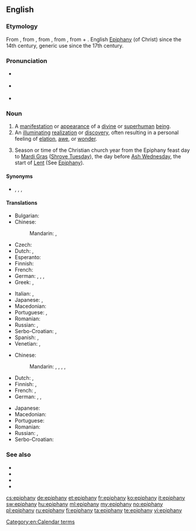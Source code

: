 {{was wotd|2008|March|22}}
{{also|Epiphany}}
==English==

===Etymology===
From {{etyl|fro|en}} {{m|fro|epyphanie}}, from {{etyl|LL.|en}} {{m|la|epiphania}}, from {{etyl|grc|en}} {{m|grc|ἐπιφάνεια||manifestation, striking appearance}}, from {{m|grc|ἐπιφαίνω||I appear, display}}, from {{m|grc|ἐπί||upon}} + {{m|grc|φαίνω||I shine, appear}}. English [[Epiphany]] (of Christ) since the 14th century, generic use since the 17th century.

===Pronunciation===
* {{a|RP}} {{IPA|/ɪˈpɪf.ə.ni/|/ɛˈpɪf.ə.ni/|lang=en}}
* {{a|US}} {{IPA|/ɪˈpɪf.ə.ni/|/ɨˈpɪf.ə.ni/|lang=en}}
* {{audio|en-us-epiphany.ogg|Audio (US)|lang=en}}

===Noun===
{{en-noun|epiphanies}}

# A [[manifestation]] or [[appearance]] of a [[divine]] or [[superhuman]] [[being]].
# An [[illuminating]] [[realization]] or [[discovery]], often resulting in a personal feeling of [[elation]], [[awe]], or [[wonder]].
# {{label|en|Christianity}} Season or time of the Christian church year from the Epiphany feast day to [[Mardi Gras]] ([[Shrove Tuesday]]), the day before [[Ash Wednesday]], the start of [[Lent]] (See [[Epiphany]]).

====Synonyms====
* {{sense|illuminating realization or discovery}} {{l|en|aha moment}}, {{l|en|enlightenment}}, {{l|en|nirvana}}, {{l|en|satori}}

====Translations====
{{trans-top|manifestation or appearance of a divine or superhuman being}}
* Bulgarian: {{t|bg|богоявление|n|tr=bogojavlénie|sc=Cyrl}}
* Chinese:
*: Mandarin: {{t+|cmn|主顯節|sc=Hani}}, {{t|cmn|主显节|tr=Zhǔxiǎnjié|sc=Hani}}
* Czech: {{t|cs|zjevení|n}}
* Dutch: {{t+|nl|verschijning}}, {{t+|nl|openbaring}}
* Esperanto: {{t|eo|epifanio}}
* Finnish: {{t+|fi|ilmestys}}
* French: {{t+|fr|apparition|f}}
* German: {{t+|de|Erscheinung|f}}, {{t+|de|Offenbarung|f}}, {{t|de|Manifestation|f}}, {{t+|de|Epiphanie|f}}
* Greek: {{t+|el|επιφάνεια}}, {{t+|el|θεοφάνεια}}
{{trans-mid}}
* Italian: {{t+|it|epifania|f}}, {{t|it|Epifania|f}}
* Japanese: {{t|ja|エピファニー|tr=Epifanī|sc=Jpan}}, {{t|ja|公現祭|tr=こうげんさい, Kōgensai|sc=Jpan}}
* Macedonian: {{t|mk|богојавление|n|tr=bogojavlénie|sc=Cyrl}}
* Portuguese: {{t+|pt|epifania|f}}, {{t+|pt|manifestação|f}}
* Romanian: {{t|ro|epifanie|n}}
* Russian: {{t+|ru|явле́ние|n}}, {{t+|ru|богоявле́ние|f}}
* Serbo-Croatian: {{t+|sh|epifànija|f}}, {{t|sh|bogojávljēnje|n}}
* Spanish: {{t+|es|epifanía|f}}, {{t+|es|manifestación|f}}
* Venetian: {{t+|vec|Pifanìa|f}}, {{t|vec|Pefanìa|f}}
{{trans-bottom}}

{{trans-top|illuminating realization or discovery}}
* Chinese:
*: Mandarin: {{t|cmn|頓悟|sc=Hani}}, {{t+|cmn|顿悟|tr=dùnwù|sc=Hani}}, {{t+|cmn|洞察|tr=dòngchá|sc=Hani}}, {{t|cmn|領悟|sc=Hani}}, {{t+|cmn|领悟|tr=lǐngwù|sc=Hani}}
* Dutch: {{t+|nl|epifanie}}, {{t+|nl|ingeving|n}}
* Finnish: {{t|fi|ahaa-elämys}}, {{t+|fi|valaistus}}
* French: {{t+|fr|illumination}}, {{t+|fr|révélation|f}}
* German: {{t|de|Erleuchtung|f}}, {{t|de|Heureka-Moment|m}}, {{t+|de|Aha-Erlebnis|n}}
{{trans-mid}}
* Japanese: {{t|ja|洞察|tr=どうさつ, dōsatsu|sc=Jpan}}
* Macedonian: {{t|mk|прогледување|n|tr=progledúvanje|sc=Cyrl}}
* Portuguese: {{t+|pt|epifania|f}}
* Romanian: {{t|ro|epifanie|n}}
* Russian: {{t+|ru|прозре́ние|n}}, {{t+|ru|озаре́ние|n}}
* Serbo-Croatian: {{t+|sh|epifànija|f}}
{{trans-bottom}}

{{trans-top|(Christianity) time of the Christian church year}}
{{trans-mid}}
{{trans-bottom}}

===See also===
* {{l|en|Advent}}
* {{l|en|Christmas}}
* {{l|en|eureka}}
* {{l|en|Twelve Days of Christmas}}

[[Category:en:Calendar terms]]

[[cs:epiphany]]
[[de:epiphany]]
[[et:epiphany]]
[[fr:epiphany]]
[[ko:epiphany]]
[[it:epiphany]]
[[sw:epiphany]]
[[hu:epiphany]]
[[ml:epiphany]]
[[my:epiphany]]
[[no:epiphany]]
[[pl:epiphany]]
[[ru:epiphany]]
[[fi:epiphany]]
[[ta:epiphany]]
[[te:epiphany]]
[[vi:epiphany]]
